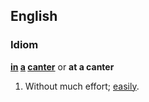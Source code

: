 ==English==

===Idiom===
'''[[in]] [[a]] [[canter]]''' or '''at a canter'''
# Without much effort; [[easily]].